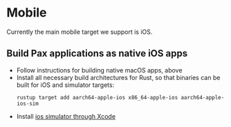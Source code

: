 # Mobile

Currently the main mobile target we support is iOS.

## Build Pax applications as native iOS apps
- Follow instructions for building native macOS apps, above
- Install all necessary build architectures for Rust, so that binaries can be built for iOS and simulator targets:
  ```shell copy
  rustup target add aarch64-apple-ios x86_64-apple-ios aarch64-apple-ios-sim
  ```
- Install [ios simulator through Xcode](https://developer.apple.com/documentation/safari-developer-tools/adding-additional-simulators)


